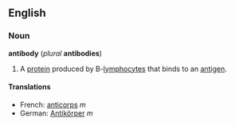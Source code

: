 ==English==
===Noun===
'''antibody''' (''plural'' '''antibodies''')

#A [[protein]] produced by B-[[lymphocyte]]s that binds to an [[antigen]].

====Translations====
*French: [[anticorps]] ''m''
*German: [[Antikörper]] ''m''